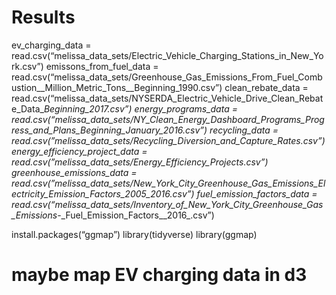 # Results
ev_charging_data = read.csv("melissa_data_sets/Electric_Vehicle_Charging_Stations_in_New_York.csv")
emissons_from_fuel_data = read.csv("melissa_data_sets/Greenhouse_Gas_Emissions_From_Fuel_Combustion__Million_Metric_Tons__Beginning_1990.csv")
clean_rebate_data = read.csv("melissa_data_sets/NYSERDA_Electric_Vehicle_Drive_Clean_Rebate_Data__Beginning_2017.csv")
energy_programs_data = read.csv("melissa_data_sets/NY_Clean_Energy_Dashboard_Programs_Progress_and_Plans__Beginning_January_2016.csv")
recycling_data = read.csv("melissa_data_sets/Recycling_Diversion_and_Capture_Rates.csv")
energy_efficiency_project_data = read.csv("melissa_data_sets/Energy_Efficiency_Projects.csv")
greenhouse_emissions_data = read.csv("melissa_data_sets/New_York_City_Greenhouse_Gas_Emissions_Electricity_Emission_Factors_2005_2016_.csv")
fuel_emission_factors_data = read.csv("melissa_data_sets/Inventory_of_New_York_City_Greenhouse_Gas_Emissions_-_Fuel_Emission_Factors__2016_.csv")

install.packages("ggmap")
library(tidyverse)
library(ggmap)

# maybe map EV charging data in d3
<!-- register_google(key = "REDACT", write = TRUE) -->
<!-- nyc = c(left = 40.51337, bottom = -79.335875, right = 44.999505, top = -71.932673) -->
<!-- get_map(nyc, maptype = "roadmap", zoom = 9)  %>% ggmap() -->

